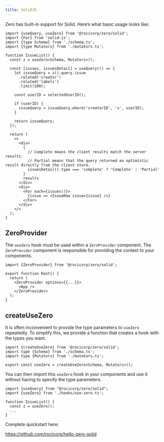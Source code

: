 ```yaml
---
title: SolidJS
---
```


Zero has built-in support for Solid. Here’s what basic usage looks like:

```tsx
import {useQuery, useZero} from '@rocicorp/zero/solid';
import {For} from 'solid-js';
import {type Schema} from './schema.ts';
import {type Mutators} from './mutators.ts';

function IssueList() {
  const z = useZero<Schema, Mutators>();

  const [issues, issuesDetail] = useQuery(() => {
    let issueQuery = z().query.issue
      .related('creator')
      .related('labels')
      .limit(100);
  
    const userID = selectedUserID();
  
    if (userID) {
      issueQuery = issueQuery.where('creatorID', '=', userID);
    }

    return issueQuery;
  });

  return (
    <>
      <div>
        {
          // Complete means the client results match the server results.
          // Partial means that the query returned an optimistic result directly from the client store.
          issuesDetail().type === 'complete' ? 'Complete' : 'Partial'
        }
        results
      </div>
      <div>
        <For each={issues()}>
          {issue => <IssueRow issue={issue} />}
        </For>
      </div>
    </>
  );
}
```

## ZeroProvider

The `useZero` hook must be used within a `ZeroProvider` component. The
`ZeroProvider` component is responsible for providing the context to your
components.

```tsx
import {ZeroProvider} from '@rocicorp/zero/solid';

export function Root() {
  return (
    <ZeroProvider options={{...}}>
      <App />
    </ZeroProvider>
  );
}
```

## createUseZero

It is often inconvenient to provide the type parameters to `useZero` repeatedly.
To simplify this, we provide a function that creates a hook with the types you
want.

```tsx
import {createUseZero} from '@rocicorp/zero/solid';
import type {Schema} from './schema.ts';
import type {Mutators} from './mutators.ts';

export const useZero = createUseZero<Schema, Mutators>();
```

You can then import this `useZero` hook in your components and use it without
having to specify the type parameters.

```tsx
import {useQuery} from "@rocicorp/zero/solid";
import {useZero} from './hooks/use-zero.ts';

function IssueList() {
  const z = useZero();
  ...
}
```

Complete quickstart here:

https://github.com/rocicorp/hello-zero-solid

